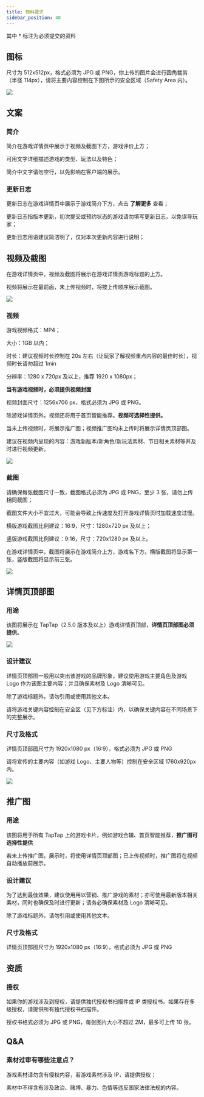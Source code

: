 ```yaml
---
title: 物料要求
sidebar_position: 40
---
```



其中 <Red>\*</Red> 标注为必须提交的资料

## 图标

尺寸为 512x512px，格式必须为 JPG 或 PNG，你上传的图片会进行圆角裁剪（半径 114px），请将主要内容控制在下图所示的安全区域（Safety Area 内）。

![](/img/Assets-Requirements-1.png)

## 文案

### 简介

简介在游戏详情页中展示于视频及截图下方，游戏评价上方；

可用文字详细描述游戏的类型、玩法以及特色；

简介中文字请勿空行，以免影响在客户端的展示。

### 更新日志

更新日志在游戏详情页中展示于游戏简介下方，点击 **<Blue>了解更多</Blue>** 查看；

更新日志指版本更新，初次提交或预约状态的游戏请勿填写更新日志，以免误导玩家；

更新日志用语建议简洁明了，仅对本次更新内容进行说明；

## 视频及截图

在游戏详情页中，视频及截图将展示在游戏详情页游戏标题的上方。

视频将展示在最前面，未上传视频时，将按上传顺序展示截图。

![](https://capacity-files.lcfile.com/c3yv7ScLsO8DKr3RbmULsCQVOB7ItdU9/Assets-V2en-1.png)

### 视频

游戏视频格式：MP4；

大小：1GB 以内；

时长：建议视频时长控制在 20s 左右（让玩家了解视频重点内容的最佳时长），视频时长请勿超过 1min

分辨率：1280 x 720px 及以上，推荐 1920 x 1080px；

**当有游戏视频时，必须提供视频封面**

视频封面尺寸：1256x706 px，格式必须为 JPG 或 PNG。

除游戏详情页外，视频还将用于首页智能推荐。**视频可选择性提供。**

当未上传视频时，将展示推广图；视频推广图均未上传时将展示详情页顶部图。

建议在视频内呈现的内容：游戏新版本/新角色/新玩法素材、节日相关素材等并及时进行视频更新。

![](https://capacity-files.lcfile.com/GiJvMAhveKODMnvSYdh58JKR6h58mmMo/Assets-V2en-2.png)

### 截图

请确保每张截图尺寸一致，截图格式必须为 JPG 或 PNG，至少 3 张，请勿上传相同截图；

截图文件大小不宜过大，可能会导致上传速度及打开游戏详情页时加载速度过慢。

横版游戏截图比例建议：16:9，尺寸：1280x720 px 及以上；

竖版游戏截图比例建议：9:16，尺寸：720x1280 px 及以上。

在游戏详情页中，截图将展示在游戏简介上方，游戏名下方。横版截图将显示第一张，竖版截图将显示前三张。

![](https://capacity-files.lcfile.com/hpw19sE7Pux0G5y0hckmyrvRF331KRaG/Assets-V2en-3.png)

## 详情页顶部图

### 用途

该图将展示在 TapTap（2.5.0 版本及以上）游戏详情页顶部，**详情页顶部图必须提供**。

![](https://capacity-files.lcfile.com/bIvVd5o3nQxFNHbwSN16BlXVc50inGnq/Assets-V2en-4.png)

### 设计建议

详情页顶部图一般用以突出该游戏的品牌形象，建议使用游戏主要角色及游戏 Logo 作为该图主要内容；并且确保素材及 Logo 清晰可见。

除了游戏标题外，请勿引用或使用其他文本。

请将游戏关键内容控制在安全区（见下方标注）内，以确保关键内容在不同场景下的完整展示。

### 尺寸及格式

详情页顶部图尺寸为 1920x1080 px（16:9），格式必须为 JPG 或 PNG

请将宣传的主要内容（如游戏 Logo、主要人物等）控制在安全区域 1760x920px 内。

![](/img/Assets-Requirements-8.png)

## 推广图

### 用途

该图将用于所有 TapTap 上的游戏卡片，例如游戏合辑、首页智能推荐，**推广图可选择性提供**

若未上传推广图，展示时，将使用详情页顶部图；已上传视频时，推广图将在视频自动播放前展示。

### 设计建议

为了达到最佳效果，建议使用用以营销、推广游戏的素材；亦可使用最新版本相关素材，同时也确保及时进行更新；请务必确保素材及 Logo 清晰可见。

除了游戏标题外，请勿引用或使用其他文本。

### 尺寸及格式

详情页顶部图尺寸为 1920x1080 px（16:9），格式必须为 JPG 或 PNG

## 资质

### 授权

如果你的游戏涉及到授权，请提供独代授权书扫描件或 IP 类授权书。如果存在多级授权，请提供所有独代授权书扫描件。

授权书格式必须为 JPG 或 PNG，每张图片大小不超过 2M，最多可上传 10 张。

## Q&A

### 素材过审有哪些注意点？

游戏素材请勿含有侵权内容，若游戏素材涉及 IP，请提供授权；

素材中不得含有涉及政治、赌博、暴力、色情等违反国家法律法规的内容。
